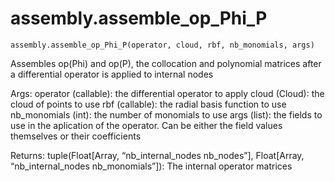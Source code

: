 # assembly.assemble_op_Phi_P { #updes.assembly.assemble_op_Phi_P }

`assembly.assemble_op_Phi_P(operator, cloud, rbf, nb_monomials, args)`

Assembles op(Phi) and op(P), the collocation and polynomial matrices after a differential operator is applied to internal nodes

Args:
    operator (callable): the differential operator to apply
    cloud (Cloud): the cloud of points to use
    rbf (callable): the radial basis function to use
    nb_monomials (int): the number of monomials to use
    args (list): the fields to use in the aplication of the operator. Can be either the field values themselves or their coefficients

Returns:
    tuple(Float[Array, "nb_internal_nodes nb_nodes"], Float[Array, "nb_internal_nodes nb_monomials"]): The internal operator matrices